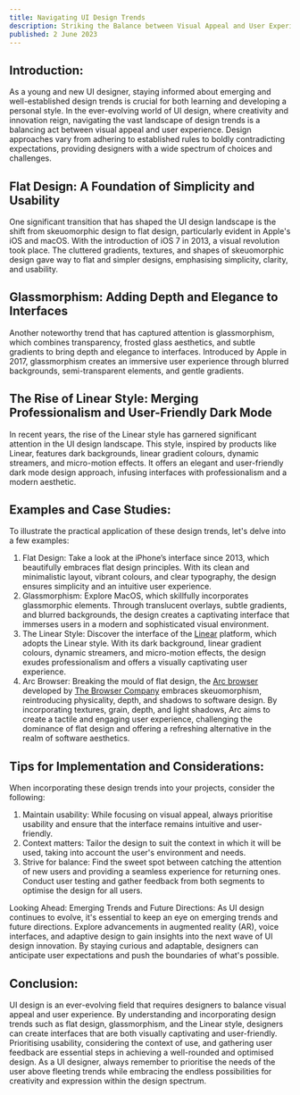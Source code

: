 ```yaml
---
title: Navigating UI Design Trends
description: Striking the Balance between Visual Appeal and User Experience
published: 2 June 2023
---
```


## Introduction:

As a young and new UI designer, staying informed about emerging and well-established design trends is crucial for both learning and developing a personal style. In the ever-evolving world of UI design, where creativity and innovation reign, navigating the vast landscape of design trends is a balancing act between visual appeal and user experience. Design approaches vary from adhering to established rules to boldly contradicting expectations, providing designers with a wide spectrum of choices and challenges.

## Flat Design: A Foundation of Simplicity and Usability

One significant transition that has shaped the UI design landscape is the shift from skeuomorphic design to flat design, particularly evident in Apple's iOS and macOS. With the introduction of iOS 7 in 2013, a visual revolution took place. The cluttered gradients, textures, and shapes of skeuomorphic design gave way to flat and simpler designs, emphasising simplicity, clarity, and usability.

## Glassmorphism: Adding Depth and Elegance to Interfaces

Another noteworthy trend that has captured attention is glassmorphism, which combines transparency, frosted glass aesthetics, and subtle gradients to bring depth and elegance to interfaces. Introduced by Apple in 2017, glassmorphism creates an immersive user experience through blurred backgrounds, semi-transparent elements, and gentle gradients.

## The Rise of Linear Style: Merging Professionalism and User-Friendly Dark Mode

In recent years, the rise of the Linear style has garnered significant attention in the UI design landscape. This style, inspired by products like Linear, features dark backgrounds, linear gradient colours, dynamic streamers, and micro-motion effects. It offers an elegant and user-friendly dark mode design approach, infusing interfaces with professionalism and a modern aesthetic.

## Examples and Case Studies:

To illustrate the practical application of these design trends, let's delve into a few examples:

1. Flat Design: Take a look at the iPhone’s interface since 2013, which beautifully embraces flat design principles. With its clean and minimalistic layout, vibrant colours, and clear typography, the design ensures simplicity and an intuitive user experience.
2. Glassmorphism: Explore MacOS, which skillfully incorporates glassmorphic elements. Through translucent overlays, subtle gradients, and blurred backgrounds, the design creates a captivating interface that immerses users in a modern and sophisticated visual environment.
3. The Linear Style: Discover the interface of the [Linear](https://linear.app) platform, which adopts the Linear style. With its dark background, linear gradient colours, dynamic streamers, and micro-motion effects, the design exudes professionalism and offers a visually captivating user experience.
4. Arc Browser: Breaking the mould of flat design, the [Arc browser](https://arc.net) developed by [The Browser Company](https://thebrowser.company) embraces skeuomorphism, reintroducing physicality, depth, and shadows to software design. By incorporating textures, grain, depth, and light shadows, Arc aims to create a tactile and engaging user experience, challenging the dominance of flat design and offering a refreshing alternative in the realm of software aesthetics.

## Tips for Implementation and Considerations:

When incorporating these design trends into your projects, consider the following:

1. Maintain usability: While focusing on visual appeal, always prioritise usability and ensure that the interface remains intuitive and user-friendly.
2. Context matters: Tailor the design to suit the context in which it will be used, taking into account the user's environment and needs.
3. Strive for balance: Find the sweet spot between catching the attention of new users and providing a seamless experience for returning ones. Conduct user testing and gather feedback from both segments to optimise the design for all users.

Looking Ahead: Emerging Trends and Future Directions:
As UI design continues to evolve, it's essential to keep an eye on emerging trends and future directions. Explore advancements in augmented reality (AR), voice interfaces, and adaptive design to gain insights into the next wave of UI design innovation. By staying curious and adaptable, designers can anticipate user expectations and push the boundaries of what's possible.

## Conclusion:

UI design is an ever-evolving field that requires designers to balance visual appeal and user experience. By understanding and incorporating design trends such as flat design, glassmorphism, and the Linear style, designers can create interfaces that are both visually captivating and user-friendly. Prioritising usability, considering the context of use, and gathering user feedback are essential steps in achieving a well-rounded and optimised design. As a UI designer, always remember to prioritise the needs of the user above fleeting trends while embracing the endless possibilities for creativity and expression within the design spectrum.
